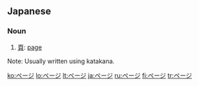 ==Japanese==

===Noun===
{{ja-noun|ka|rom=pēji|hidx=へえじ''}}

# [[頁]]: [[page]]

Note: Usually written using katakana.

[[ko:ページ]]
[[lo:ページ]]
[[lt:ページ]]
[[ja:ページ]]
[[ru:ページ]]
[[fi:ページ]]
[[tr:ページ]]